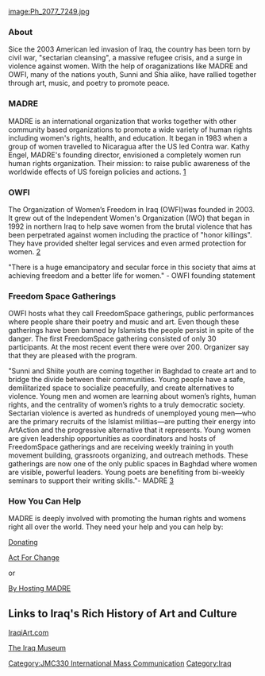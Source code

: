 [[image:Ph_2077_7249.jpg]]


===About===

Sice the 2003 American led invasion of Iraq, the country has been torn by civil war, "sectarian cleansing", a massive refugee crisis, and a surge in violence against women.  With the help of oraganizations like MADRE and OWFI, many of the nations youth, Sunni and Shia alike, have rallied together through art, music, and poetry to promote peace.

===MADRE===

MADRE is an international organization that works together with other community based organizations to promote a wide variety of human rights including women's rights, health, and education.  It began in 1983 when a group of women travelled to Nicaragua after the US led Contra war.  Kathy Engel, MADRE's founding director, envisioned a completely women run human rights organization.  Their mission: to raise public awareness of the worldwide effects of US foreign policies and actions.
[http://www.madre.org/index/meet-madre-1/who-we-are-49.html]

===OWFI===

The Organization of Women’s Freedom in Iraq (OWFI)was founded in 2003.  It grew out of the Independent Women's Organization (IWO) that began in 1992 in northern Iraq to help save women from the brutal violence that has been perpetrated against women including the practice of "honor killings".  They have provided shelter legal services and even armed protection for women. [http://www.equalityiniraq.com/]

"There is a huge emancipatory and secular force in this society that aims at achieving freedom and a better life for women." - OWFI founding statement

===Freedom Space Gatherings===

OWFI hosts what they call FreedomSpace gatherings, public performances where people share their poetry and music and art. Even though these gatherings have been banned by Islamists the people persist in spite of the danger.  The first FreedomSpace gathering consisted of only 30 participants.  At the most recent event there were over 200. Organizer say that they are pleased with the program.  

"Sunni and Shiite youth are coming together in  Baghdad to create art and to bridge the divide between their communities. Young people have a safe, demilitarized space to socialize peacefully, and create alternatives to violence. Young men and women are learning about women’s rights, human rights, and the centrality of women’s rights to a truly democratic society. Sectarian violence is averted as hundreds of unemployed young men—who are the primary recruits of the Islamist militias—are putting their energy into ArtAction and the progressive alternative that it represents. Young women are given leadership opportunities as coordinators and hosts of FreedomSpace gatherings and are receiving weekly training in youth movement building, grassroots organizing, and outreach methods. These gatherings are now one of the only public spaces in Baghdad where women are visible, powerful leaders. Young poets are benefiting from bi-weekly seminars to support their writing skills."- MADRE [http://www.madre.org/index/meet-madre-1/our-projects-20/iraq-art-action-for-peace-28.html]

===How You Can Help===

MADRE is deeply involved with promoting the human rights and womens right all over the world.  They need your help and you can help by:

[https://org2.democracyinaction.org/o/5095/t/3527/shop/custom.jsp?donate_page_KEY=49 Donating]

[http://www.madre.org/index.php?s=3&b=9 Act For Change]

or

[http://www.madre.org/index.php?s=3&b=10 By Hosting MADRE]

==Links to Iraq's Rich History of Art and Culture==

[http://www.microsofttranslator.com/BV.aspx?ref=IE8Activity&a=http%3A%2F%2Fwww.iraqiart.com%2F IraqiArt.com]

[http://www.theiraqmuseum.org/ The Iraq Museum]


[[Category:JMC330 International Mass Communication]]
[[Category:Iraq]]